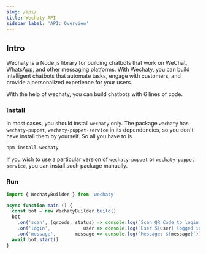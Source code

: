```yaml
---
slug: /api/
title: Wechaty API
sidebar_label: 'API: Overview'
---
```



<!-- Curious Beginner: API reference - Details all elements in an API. -->
<!-- Active User: API Guide - Contains far greater detail (including edge cases) than a tutorial or Codelab. -->

## Intro

Wechaty is a Node.js library for building chatbots that work on WeChat, WhatsApp, and other messaging platforms. With Wechaty, you can build intelligent chatbots that automate tasks, engage with customers, and provide a personalized experience for your users.

With the help of wechaty, you can build chatbots with 6 lines of code.

### Install

In most cases, you should install ```wechaty``` only. The package ```wechaty``` has ```wechaty-puppet```, ```wechaty-puppet-service``` in its dependencies, so you don't have install them by yourself. So all you have to is

```bash
npm install wechaty
```

If you wish to use a particular version of ```wechaty-puppet``` or ```wechaty-puppet-service```, you can install such package manually.

### Run

```ts
import { WechatyBuilder } from 'wechaty'

async function main () {
  const bot = new WechatyBuilder.build()
  bot
    .on('scan', (qrcode, status) => console.log(`Scan QR Code to login: ${status}\nhttps://wechaty.js.org/qrcode/${encodeURIComponent(qrcode)}`))
    .on('login',            user => console.log(`User ${user} logged in`))
    .on('message',       message => console.log(`Message: ${message}`))
  await bot.start()
}
```
